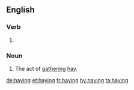 ==English==

===Verb===
{{head|en}}

# {{present participle of|hay}}

===Noun===
{{en-noun}}

# The act of [[gather]]ing [[hay]].

[[de:haying]]
[[et:haying]]
[[fr:haying]]
[[hy:haying]]
[[ta:haying]]